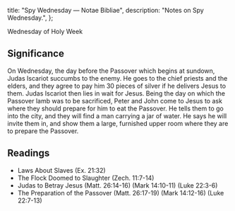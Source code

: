   title: "Spy Wednesday — Notae Bibliae",
  description: "Notes on Spy Wednesday.",
};

<Initial text="Spy Wednesday" />

Wednesday of Holy Week

## Significance

On Wednesday, the day before the Passover which begins at sundown, Judas Iscariot succumbs to the enemy. He goes to the chief priests and the elders, and they agree to pay him 30 pieces of silver if he delivers Jesus to them. Judas Iscariot then lies in wait for Jesus. Being the day on which the Passover lamb was to be sacrificed, Peter and John come to Jesus to ask where they should prepare for him to eat the Passover. He tells them to go into the city, and they will find a man carrying a jar of water. He says he will invite them in, and show them a large, furnished upper room where they are to prepare the Passover.

## Readings

- Laws About Slaves (Ex. 21:32)
- The Flock Doomed to Slaughter (Zech. 11:7-14)
- Judas to Betray Jesus (Matt. 26:14-16) (Mark 14:10-11) (Luke 22:3-6)
- The Preparation of the Passover (Matt. 26:17-19) (Mark 14:12-16) (Luke 22:7-13)
